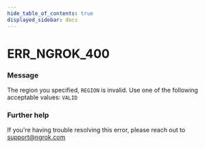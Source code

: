```yaml
---
hide_table_of_contents: true
displayed_sidebar: docs
---
```



# ERR_NGROK_400

### Message

The region you specified, `REGION` is invalid. Use one of the following acceptable values: `VALID`

<ErrorDetails error="err_ngrok_400" />

### Further help

If you're having trouble resolving this error, please reach out to [support@ngrok.com](mailto:support@ngrok.com?subject=Help%20with%20ERR_NGROK_400)
